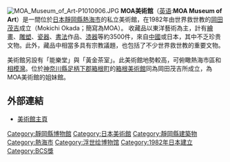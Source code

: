 {{Refimprove|time=2017-11-18T04:48:58+00:00}}
{{coord|35.109313|139.075204|format=dms|display=title|type:landmark_region:JP_scale:10000}}
[[File:MOA_Museum_of_Art-P1010906.JPG|right]]
'''MOA美術館'''（[[英语|英语]]:'''MOA Museum of Art'''）是一間位於[[日本|日本]][[靜岡縣|靜岡縣]][[熱海市|熱海市]]的私立美術館，在1982年由世界救世教的[[岡田茂吉|岡田茂吉]]成立（Mokichi Okada；簡寫為MOA）。
收藏品以東洋藝術為主，計有[[繪畫|繪畫]]、[[雕塑|雕塑]]、[[瓷器|瓷器]]、[[書法|書法]]作品、[[漆器|漆器]]等約3500件，來自[[中國|中國]]或日本，其中不乏珍贵文物。此外，藏品中相當多具有宗教議題，也包括了不少世界救世教的重要文物。


美術館另設有「能樂堂」與「黃金茶室」。此美術館地勢較高，可俯瞰熱海市區和[[相模灣|相模灣]]。位於[[神奈川縣|神奈川縣]][[足柄下郡|足柄下郡]][[箱根町|箱根町]]的[[箱根美術館|箱根美術館]]同為岡田茂吉所成立，為MOA美術館的姐妹館。

== 外部連結 ==
*[http://www.moaart.or.jp 美術館主頁] {{Wayback|url=http://www.moaart.or.jp/ |date=20170617192507 }}

{{Authority control}}

[[Category:靜岡縣博物館|Category:靜岡縣博物館]]
[[Category:日本美術館|Category:日本美術館]]
[[Category:靜岡縣建築物|Category:靜岡縣建築物]]
[[Category:熱海市|Category:熱海市]]
[[Category:浮世绘博物馆|Category:浮世绘博物馆]]
[[Category:1982年日本建立|Category:1982年日本建立]]
[[Category:BCS獎|Category:BCS獎]]